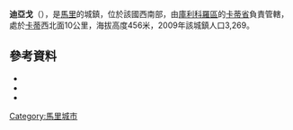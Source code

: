 {{Coord|12|46|39|N|8|9|23|W|display=title}}

'''迪亞戈'''（{{lang-fr|Diago}}），是[[馬里|馬里]]的城鎮，位於該國西南部，由[[庫利科羅區|庫利科羅區]]的[[卡蒂省|卡蒂省]]負責管轄，處於[[卡蒂|卡蒂]]西北面10公里，海拔高度456米，2009年該城鎮人口3,269。

==參考資料==
*{{citation | url=http://instat.gov.ml/documentation/koulikoro.pdf | publisher=République de Mali: Institut National de la Statistique | title=Resultats Provisoires RGPH 2009 (Région de Koulikoro) | language=fr | accessdate=2015-07-19 | archive-date=2011-07-22 | archive-url=https://web.archive.org/web/20110722215741/http://instat.gov.ml/documentation/koulikoro.pdf | dead-url=no }}
*{{citation | title=Communes de la Région de Koulikoro | publisher=Ministère de l’administration territoriale et des collectivités locales, République du Mali | url=http://www.matcl.gov.ml/pdf/ComRegKoulikoro.pdf | language=fr | deadurl=yes | archiveurl=https://web.archive.org/web/20120309074136/http://www.matcl.gov.ml/pdf/ComRegKoulikoro.pdf | archivedate=2012-03-09 }}
*{{citation | title=Plan de Sécurite Alimentaire Commune Rurale de Diago 2008-2012 | publisher=Commissariat à la Sécurité Alimentaire, République du Mali, USAID-Mali | year=2008 | url=http://www.aec.msu.edu/fs2/mali_fd_strtgy/plans/koulikoro/kati/P_S_A_Diago.pdf | language=fr | deadurl=yes | archiveurl=https://web.archive.org/web/20110726135745/http://www.aec.msu.edu/fs2/mali_fd_strtgy/plans/koulikoro/kati/P_S_A_Diago.pdf | archivedate=2011年7月26日 | df= }}

{{庫利科羅區}}

[[Category:馬里城市|Category:馬里城市]]


{{Mali-geo-stub}}